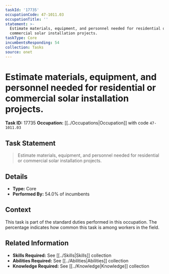```yaml
---
taskId: '17735'
occupationCode: 47-1011.03
occupationTitle: ''
statement: >-
  Estimate materials, equipment, and personnel needed for residential or
  commercial solar installation projects.
taskType: Core
incumbentsResponding: 54
collection: Tasks
source: onet
---
```

# Estimate materials, equipment, and personnel needed for residential or commercial solar installation projects.

**Task ID:** 17735
**Occupation:** [[../Occupations|Occupation]] with code `47-1011.03`

## Task Statement

> Estimate materials, equipment, and personnel needed for residential or commercial solar installation projects.

## Details

- **Type:** Core
- **Performed By:** 54.0% of incumbents

## Context

This task is part of the standard duties performed in this occupation. The percentage indicates how common this task is among workers in the field.

## Related Information

- **Skills Required:** See [[../Skills|Skills]] collection
- **Abilities Required:** See [[../Abilities|Abilities]] collection
- **Knowledge Required:** See [[../Knowledge|Knowledge]] collection
